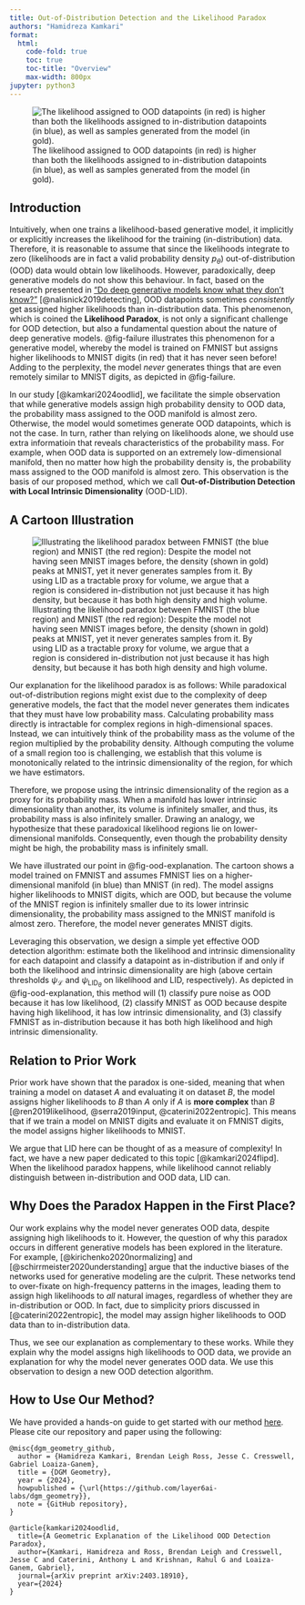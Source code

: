 ```yaml
---
title: Out-of-Distribution Detection and the Likelihood Paradox
authors: "Hamidreza Kamkari"
format:
  html:
    code-fold: true
    toc: true
    toc-title: "Overview"
    max-width: 800px
jupyter: python3
---
```



![The likelihood assigned to OOD datapoints (in red) is higher than both the likelihoods assigned to in-distribution datapoints (in blue), as well as samples generated from the model (in gold).](../figures/fig2-aria-1.png){#fig-failure} 

## Introduction

Intuitively, when one trains a likelihood-based generative model, it implicitly or explicitly increases the likelihood for the training (in-distribution) data. 
Therefore, it is reasonable to assume that since the likelihoods integrate to zero (likelihoods are in fact a valid probability density $p_\theta$) 
out-of-distribution (OOD) data would obtain low likelihoods. However, paradoxically, deep generative models do not show this behaviour.
In fact, based on the research presented in ["Do deep generative models know what they don't know?"](https://arxiv.org/abs/1810.09136) [@nalisnick2019detecting], OOD datapoints sometimes *consistently* get assigned higher likelihoods than in-distribution data. 
This phenomenon, which is coined the **Likelihood Paradox**, is not only a significant challenge for OOD detection, but also a fundamental question about the nature of deep generative models. @fig-failure illustrates this phenomenon for a generative model, 
whereby the model is trained on FMNIST but assigns higher likelihoods to MNIST digits (in red) that it has never seen before!
Adding to the perplexity, the model *never* generates things that are even remotely similar to MNIST digits, as depicted in @fig-failure.

In our study [@kamkari2024oodlid], we facilitate the simple observation that while generative models assign high probability density to OOD data, the probability mass assigned to the OOD manifold is almost zero. Otherwise, the model would sometimes generate
OOD datapoints, which is not the case. In turn, rather than relying on likelihoods alone, we should use extra informatioin that reveals characteristics of the probability mass. For example, when OOD data is supported on an extremely low-dimensional manifold,
then no matter how high the probability density is, the probability mass assigned to the OOD manifold is almost zero. 
This observation is the basis of our proposed method, which we call **Out-of-Distribution Detection with Local Intrinsic Dimensionality** (OOD-LID).

## A Cartoon Illustration

![Illustrating the likelihood paradox between FMNIST (the blue region) and MNIST (the red region): Despite the model not having seen MNIST images before, the density (shown in gold) peaks at MNIST, yet it never generates samples from it. 
By using LID as a tractable proxy for volume, we argue that a region is considered in-distribution not just because it has high density, but because it has both high density and high volume.](../figures/ood_detection.gif){#fig-ood-explanation} 

Our explanation for the likelihood paradox is as follows: While paradoxical out-of-distribution regions might exist due to the complexity of deep generative models, the fact that the model never generates them indicates that they must have 
low probability mass. Calculating probability mass directly is intractable for complex regions in high-dimensional spaces. Instead, we can intuitively think of the probability mass as the volume of the region multiplied by the probability density.
 Although computing the volume of a small region too is challenging, we establish that this volume is monotonically related to the intrinsic dimensionality of the region, for which we have estimators.

Therefore, we propose using the intrinsic dimensionality of the region as a proxy for its probability mass. When a manifold has lower intrinsic dimensionality than another, its volume is infinitely smaller, and thus, its 
probability mass is also infinitely smaller. Drawing an analogy, we hypothesize that these paradoxical likelihood regions lie on lower-dimensional manifolds. Consequently, even though the probability density might be high, the probability mass is 
infinitely small.

We have illustrated our point in @fig-ood-explanation. The cartoon shows a model trained on FMNIST and assumes FMNIST lies on a higher-dimensional manifold (in blue) than MNIST (in red). The model assigns higher likelihoods to MNIST digits, which are OOD, 
but because the volume of the MNIST region is infinitely smaller due to its lower intrinsic dimensionality, the probability mass assigned to the MNIST manifold is almost zero. Therefore, the model never generates MNIST digits.

Leveraging this observation, we design a simple yet effective OOD detection algorithm: estimate both the likelihood and intrinsic dimensionality for each datapoint and classify a datapoint as in-distribution if and only if both the likelihood and intrinsic 
dimensionality are high (above certain thresholds $\psi_{\mathcal{L}}$ and $\psi_{\text{LID}_\theta}$ on likelihood and LID, respectively). As depicted in @fig-ood-explanation, this method will (1) classify pure noise as OOD because it has low likelihood, (2) classify MNIST as OOD because despite having high likelihood, it has low intrinsic dimensionality, and (3) classify 
FMNIST as in-distribution because it has both high likelihood and high intrinsic dimensionality.

## Relation to Prior Work

Prior work have shown that the paradox is one-sided, meaning that when training a model on dataset $A$ and evaluating it on dataset $B$, the model assigns higher likelihoods to $B$ than $A$ only if $A$ is **more complex** 
than $B$ [@ren2019likelihood, @serra2019input, @caterini2022entropic]. This means that if we train a model on MNIST digits and evaluate it on FMNIST digits, the model assigns higher likelihoods to MNIST.

We argue that LID here can be thought of as a measure of complexity! In fact, we have a new paper dedicated to this topic [@kamkari2024flipd]. When the likelihood paradox happens, while likelihood cannot reliably distinguish between in-distribution and OOD data,
LID can.

## Why Does the Paradox Happen in the First Place?

Our work explains why the model never generates OOD data, despite assigning high likelihoods to it. However, the question of why this paradox occurs in different generative models has been explored in the literature. 
For example, [@kirichenko2020normalizing] and [@schirrmeister2020understanding] argue that the inductive biases of the networks used for generative modeling are the culprit. These networks tend to over-fixate on high-frequency patterns in the images, 
leading them to assign high likelihoods to *all* natural images, regardless of whether they are in-distribution or OOD. In fact, due to simplicity priors discussed in [@caterini2022entropic], the model may assign higher likelihoods to OOD data than to 
in-distribution data.

Thus, we see our explanation as complementary to these works. While they explain why the model assigns high likelihoods to OOD data, we provide an explanation for why the model never generates OOD data. We use this observation to design a
 new OOD detection algorithm.

## How to Use Our Method?

We have provided a hands-on guide to get started with our method [here](../sections/ood/ood_guide.html). Please cite our repository and paper using the following:

```.bibtex
@misc{dgm_geometry_github,
  author = {Hamidreza Kamkari, Brendan Leigh Ross, Jesse C. Cresswell, Gabriel Loaiza-Ganem},
  title = {DGM Geometry},
  year = {2024},
  howpublished = {\url{https://github.com/layer6ai-labs/dgm_geometry}},
  note = {GitHub repository},
}

@article{kamkari2024oodlid,
  title={A Geometric Explanation of the Likelihood OOD Detection Paradox},
  author={Kamkari, Hamidreza and Ross, Brendan Leigh and Cresswell, Jesse C and Caterini, Anthony L and Krishnan, Rahul G and Loaiza-Ganem, Gabriel},
  journal={arXiv preprint arXiv:2403.18910},
  year={2024}
}
```

<!-- 
## References -->
<!-- 
::: {#refs}
::: -->
